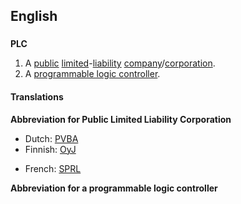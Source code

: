 ==English==

==={{initialism}}===
'''PLC'''

# A [[public]] [[limited]]-[[liability]] [[company]]/[[corporation]].
# A [[programmable logic controller]].

====Translations====
'''Abbreviation for Public Limited Liability Corporation'''
{{top}}
*Dutch: [[PVBA]]
*Finnish: [[OyJ]]
{{mid}}
*French: [[SPRL]]
{{bottom}}

'''Abbreviation for a programmable logic controller'''
{{top}}
{{mid}}
{{bottom}}